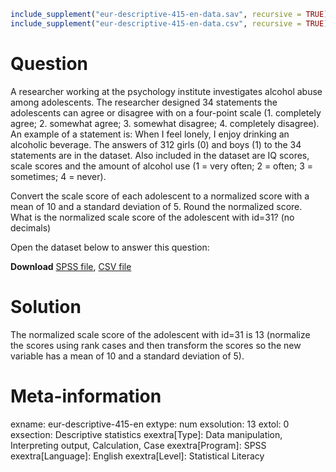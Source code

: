 ```r
include_supplement("eur-descriptive-415-en-data.sav", recursive = TRUE)
include_supplement("eur-descriptive-415-en-data.csv", recursive = TRUE)
```

Question
========
A researcher working at the psychology institute investigates alcohol abuse among adolescents. The researcher designed 34 statements the adolescents can agree or disagree with on a four-point scale (1. completely agree; 2. somewhat agree; 3. somewhat disagree; 4. completely disagree). An example of a statement is: When I feel lonely, I enjoy drinking an alcoholic beverage. The answers of 312 girls (0) and boys (1) to the 34 statements are in the dataset. Also included in the dataset are IQ scores, scale scores and the amount of alcohol use (1 = very often; 2 = often; 3 = sometimes; 4 = never).

Convert the scale score of each adolescent to a normalized score with a mean of 10 and a standard deviation of 5. Round the normalized score. What is the normalized scale score of the adolescent with id=31? (no decimals)

Open the dataset below to answer this question:

**Download** [SPSS file](eur-descriptive-415-en-data.sav), [CSV file](eur-descriptive-415-en-data.csv)


Solution
========
The normalized scale score of the adolescent with id=31 is 13 (normalize the scores using rank cases and then transform the scores so the new variable has a mean of 10 and a standard deviation of 5).


Meta-information
================
exname: eur-descriptive-415-en
extype: num
exsolution: 13
extol: 0
exsection: Descriptive statistics
exextra[Type]: Data manipulation, Interpreting output, Calculation, Case
exextra[Program]: SPSS
exextra[Language]: English
exextra[Level]: Statistical Literacy
